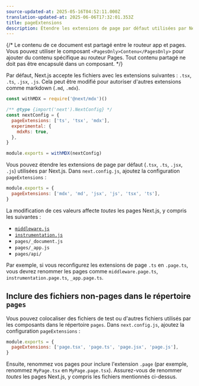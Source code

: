 ```yaml
---
source-updated-at: 2025-05-16T04:52:11.000Z
translation-updated-at: 2025-06-06T17:32:01.353Z
title: pageExtensions
description: Étendre les extensions de page par défaut utilisées par Next.js pour la résolution des pages dans le routeur Pages.
---
```


{/* Le contenu de ce document est partagé entre le routeur app et pages. Vous pouvez utiliser le composant `<PagesOnly>Contenu</PagesOnly>` pour ajouter du contenu spécifique au routeur Pages. Tout contenu partagé ne doit pas être encapsulé dans un composant. */}

<AppOnly>

Par défaut, Next.js accepte les fichiers avec les extensions suivantes : `.tsx`, `.ts`, `.jsx`, `.js`. Cela peut être modifié pour autoriser d'autres extensions comme markdown (`.md`, `.mdx`).

```js filename="next.config.js"
const withMDX = require('@next/mdx')()

/** @type {import('next').NextConfig} */
const nextConfig = {
  pageExtensions: ['ts', 'tsx', 'mdx'],
  experimental: {
    mdxRs: true,
  },
}

module.exports = withMDX(nextConfig)
```

</AppOnly>

<PagesOnly>

Vous pouvez étendre les extensions de page par défaut (`.tsx`, `.ts`, `.jsx`, `.js`) utilisées par Next.js. Dans `next.config.js`, ajoutez la configuration `pageExtensions` :

```js filename="next.config.js"
module.exports = {
  pageExtensions: ['mdx', 'md', 'jsx', 'js', 'tsx', 'ts'],
}
```

La modification de ces valeurs affecte _toutes_ les pages Next.js, y compris les suivantes :

- [`middleware.js`](/docs/pages/building-your-application/routing/middleware)
- [`instrumentation.js`](/docs/pages/building-your-application/optimizing/instrumentation)
- `pages/_document.js`
- `pages/_app.js`
- `pages/api/`

Par exemple, si vous reconfigurez les extensions de page `.ts` en `.page.ts`, vous devrez renommer les pages comme `middleware.page.ts`, `instrumentation.page.ts`, `_app.page.ts`.

## Inclure des fichiers non-pages dans le répertoire `pages`

Vous pouvez colocaliser des fichiers de test ou d'autres fichiers utilisés par les composants dans le répertoire `pages`. Dans `next.config.js`, ajoutez la configuration `pageExtensions` :

```js filename="next.config.js"
module.exports = {
  pageExtensions: ['page.tsx', 'page.ts', 'page.jsx', 'page.js'],
}
```

Ensuite, renommez vos pages pour inclure l'extension `.page` (par exemple, renommez `MyPage.tsx` en `MyPage.page.tsx`). Assurez-vous de renommer _toutes_ les pages Next.js, y compris les fichiers mentionnés ci-dessus.

</PagesOnly>